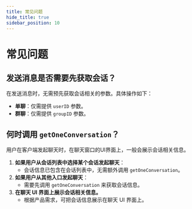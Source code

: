 ```yaml
---
title: 常见问题
hide_title: true
sidebar_position: 10
---
```


# 常见问题

## 发送消息是否需要先获取会话？

在发送消息时，无需预先获取会话相关的参数。具体操作如下：

- **单聊**：仅需提供 `userID` 参数。
- **群聊**：仅需提供 `groupID` 参数。

## 何时调用 `getOneConversation`？

用户在客户端发起聊天时，在聊天窗口的UI界面上，一般会展示会话相关信息。

1. **如果用户从会话列表中选择某个会话发起聊天**：
     - 会话信息已包含在会话列表中，无需额外调用 `getOneConversation`。
2. **如果用户从其他入口发起聊天**：
     - 需要先调用 `getOneConversation` 来获取会话信息。
3.  **在聊天 UI 界面上展示会话相关信息。**
    - 根据产品需求，可把会话信息展示在聊天 UI 界面上。